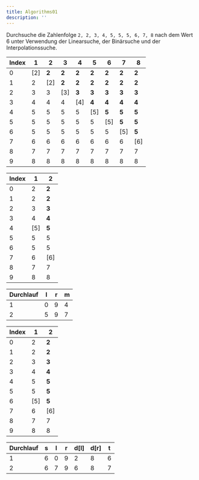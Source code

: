 ```yaml
---
title: Algorithms01
description: ''
---
```



Durchsuche die Zahlenfolge `2, 2, 3, 4, 5, 5, 5, 6, 7, 8` nach dem Wert 6 unter
Verwendung der Linearsuche, der Binärsuche und der Interpolationssuche.

<Tabs>
  <TabItem value="a" label="-" default>

  </TabItem>
  <TabItem value="b" label="Linearsuche">

| Index | 1   | 2     | 3     | 4     | 5     | 6     | 7     | 8     |
| ----- | --- | ----- | ----- | ----- | ----- | ----- | ----- | ----- |
| 0     | [2] | **2** | **2** | **2** | **2** | **2** | **2** | **2** |
| 1     | 2   | [2]   | **2** | **2** | **2** | **2** | **2** | **2** |
| 2     | 3   | 3     | [3]   | **3** | **3** | **3** | **3** | **3** |
| 3     | 4   | 4     | 4     | [4]   | **4** | **4** | **4** | **4** |
| 4     | 5   | 5     | 5     | 5     | [5]   | **5** | **5** | **5** |
| 5     | 5   | 5     | 5     | 5     | 5     | [5]   | **5** | **5** |
| 6     | 5   | 5     | 5     | 5     | 5     | 5     | [5]   | **5** |
| 7     | 6   | 6     | 6     | 6     | 6     | 6     | 6     | [6]   |
| 8     | 7   | 7     | 7     | 7     | 7     | 7     | 7     | 7     |
| 9     | 8   | 8     | 8     | 8     | 8     | 8     | 8     | 8     |

  </TabItem>
  <TabItem value="c" label="Binärsuche">

| Index | 1   | 2     |
| ----- | --- | ----- |
| 0     | 2   | **2** |
| 1     | 2   | **2** |
| 2     | 3   | **3** |
| 3     | 4   | **4** |
| 4     | [5] | **5** |
| 5     | 5   | 5     |
| 6     | 5   | 5     |
| 7     | 6   | [6]   |
| 8     | 7   | 7     |
| 9     | 8   | 8     |

| Durchlauf | l   | r   | m   |
| --------- | --- | --- | --- |
| 1         | 0   | 9   | 4   |
| 2         | 5   | 9   | 7   |

  </TabItem>
  <TabItem value="d" label="Interpolationssuche">

| Index | 1   | 2     |
| ----- | --- | ----- |
| 0     | 2   | **2** |
| 1     | 2   | **2** |
| 2     | 3   | **3** |
| 3     | 4   | **4** |
| 4     | 5   | **5** |
| 5     | 5   | **5** |
| 6     | [5] | **5** |
| 7     | 6   | [6]   |
| 8     | 7   | 7     |
| 9     | 8   | 8     |

| Durchlauf | s   | l   | r   | d[l] | d[r] | t   |
| --------- | --- | --- | --- | ---- | ---- | --- |
| 1         | 6   | 0   | 9   | 2    | 8    | 6   |
| 2         | 6   | 7   | 9   | 6    | 8    | 7   |

  </TabItem>
</Tabs>
